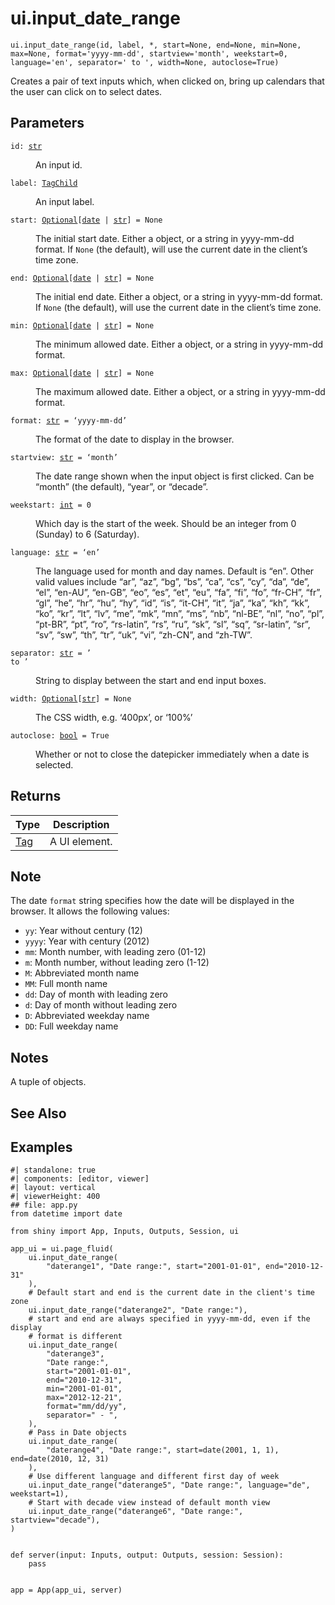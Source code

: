 # ui.input_date_range { #shiny.ui.input_date_range }

`ui.input_date_range(id, label, *, start=None, end=None, min=None, max=None, format='yyyy-mm-dd', startview='month', weekstart=0, language='en', separator=' to ', width=None, autoclose=True)`

Creates a pair of text inputs which, when clicked on, bring up calendars that the
user can click on to select dates.

## Parameters

<code><span class="parameter-name">id</span><span class="parameter-annotation-sep">:</span> <span class="parameter-annotation">[str](`str`)</span></code>

:   An input id.

<code><span class="parameter-name">label</span><span class="parameter-annotation-sep">:</span> <span class="parameter-annotation">[TagChild](`htmltools.TagChild`)</span></code>

:   An input label.

<code><span class="parameter-name">start</span><span class="parameter-annotation-sep">:</span> <span class="parameter-annotation">[Optional](`typing.Optional`)\[[date](`datetime.date`) \| [str](`str`)\]</span> <span class="parameter-default-sep">=</span> <span class="parameter-default">None</span></code>

:   The initial start date. Either a [](:class:`~datetime.date`) object, or a string in
    yyyy-mm-dd format. If ``None`` (the default), will use the current date in the
    client's time zone.

<code><span class="parameter-name">end</span><span class="parameter-annotation-sep">:</span> <span class="parameter-annotation">[Optional](`typing.Optional`)\[[date](`datetime.date`) \| [str](`str`)\]</span> <span class="parameter-default-sep">=</span> <span class="parameter-default">None</span></code>

:   The initial end date. Either a [](:class:`~datetime.date`) object, or a string in
    yyyy-mm-dd format. If ``None`` (the default), will use the current date in the
    client's time zone.

<code><span class="parameter-name">min</span><span class="parameter-annotation-sep">:</span> <span class="parameter-annotation">[Optional](`typing.Optional`)\[[date](`datetime.date`) \| [str](`str`)\]</span> <span class="parameter-default-sep">=</span> <span class="parameter-default">None</span></code>

:   The minimum allowed date. Either a [](:class:`~datetime.date`) object, or a string in
    yyyy-mm-dd format.

<code><span class="parameter-name">max</span><span class="parameter-annotation-sep">:</span> <span class="parameter-annotation">[Optional](`typing.Optional`)\[[date](`datetime.date`) \| [str](`str`)\]</span> <span class="parameter-default-sep">=</span> <span class="parameter-default">None</span></code>

:   The maximum allowed date. Either a [](:class:`~datetime.date`) object, or a string in
    yyyy-mm-dd format.

<code><span class="parameter-name">format</span><span class="parameter-annotation-sep">:</span> <span class="parameter-annotation">[str](`str`)</span> <span class="parameter-default-sep">=</span> <span class="parameter-default">'yyyy-mm-dd'</span></code>

:   The format of the date to display in the browser.

<code><span class="parameter-name">startview</span><span class="parameter-annotation-sep">:</span> <span class="parameter-annotation">[str](`str`)</span> <span class="parameter-default-sep">=</span> <span class="parameter-default">'month'</span></code>

:   The date range shown when the input object is first clicked. Can be "month" (the
    default), "year", or "decade".

<code><span class="parameter-name">weekstart</span><span class="parameter-annotation-sep">:</span> <span class="parameter-annotation">[int](`int`)</span> <span class="parameter-default-sep">=</span> <span class="parameter-default">0</span></code>

:   Which day is the start of the week. Should be an integer from 0 (Sunday) to 6
    (Saturday).

<code><span class="parameter-name">language</span><span class="parameter-annotation-sep">:</span> <span class="parameter-annotation">[str](`str`)</span> <span class="parameter-default-sep">=</span> <span class="parameter-default">'en'</span></code>

:   The language used for month and day names. Default is "en". Other valid values
    include "ar", "az", "bg", "bs", "ca", "cs", "cy", "da", "de", "el", "en-AU",
    "en-GB", "eo", "es", "et", "eu", "fa", "fi", "fo", "fr-CH", "fr", "gl", "he",
    "hr", "hu", "hy", "id", "is", "it-CH", "it", "ja", "ka", "kh", "kk", "ko", "kr",
    "lt", "lv", "me", "mk", "mn", "ms", "nb", "nl-BE", "nl", "no", "pl", "pt-BR",
    "pt", "ro", "rs-latin", "rs", "ru", "sk", "sl", "sq", "sr-latin", "sr", "sv",
    "sw", "th", "tr", "uk", "vi", "zh-CN", and "zh-TW".

<code><span class="parameter-name">separator</span><span class="parameter-annotation-sep">:</span> <span class="parameter-annotation">[str](`str`)</span> <span class="parameter-default-sep">=</span> <span class="parameter-default">' to '</span></code>

:   String to display between the start and end input boxes.

<code><span class="parameter-name">width</span><span class="parameter-annotation-sep">:</span> <span class="parameter-annotation">[Optional](`typing.Optional`)\[[str](`str`)\]</span> <span class="parameter-default-sep">=</span> <span class="parameter-default">None</span></code>

:   The CSS width, e.g. '400px', or '100%'

<code><span class="parameter-name">autoclose</span><span class="parameter-annotation-sep">:</span> <span class="parameter-annotation">[bool](`bool`)</span> <span class="parameter-default-sep">=</span> <span class="parameter-default">True</span></code>

:   Whether or not to close the datepicker immediately when a date is selected.

## Returns

| Type                   | Description   |
|------------------------|---------------|
| [Tag](`htmltools.Tag`) | A UI element. |

## Note

The date ``format`` string specifies how the date will be displayed in the browser.
It allows the following values:

- ``yy``: Year without century (12)
- ``yyyy``: Year with century (2012)
- ``mm``: Month number, with leading zero (01-12)
- ``m``: Month number, without leading zero (1-12)
- ``M``: Abbreviated month name
- ``MM``: Full month name
- ``dd``: Day of month with leading zero
- ``d``: Day of month without leading zero
- ``D``: Abbreviated weekday name
- ``DD``: Full weekday name



## Notes

::: {.callout-note title="Server value"}
A tuple of [](:class:`~datetime.date`) objects.
:::



## See Also

[](:func:`~shiny.ui.update_date_range`)
[](:func:`~shiny.ui.input_date`)

## Examples


```shinylive-python
#| standalone: true
#| components: [editor, viewer]
#| layout: vertical
#| viewerHeight: 400
## file: app.py
from datetime import date

from shiny import App, Inputs, Outputs, Session, ui

app_ui = ui.page_fluid(
    ui.input_date_range(
        "daterange1", "Date range:", start="2001-01-01", end="2010-12-31"
    ),
    # Default start and end is the current date in the client's time zone
    ui.input_date_range("daterange2", "Date range:"),
    # start and end are always specified in yyyy-mm-dd, even if the display
    # format is different
    ui.input_date_range(
        "daterange3",
        "Date range:",
        start="2001-01-01",
        end="2010-12-31",
        min="2001-01-01",
        max="2012-12-21",
        format="mm/dd/yy",
        separator=" - ",
    ),
    # Pass in Date objects
    ui.input_date_range(
        "daterange4", "Date range:", start=date(2001, 1, 1), end=date(2010, 12, 31)
    ),
    # Use different language and different first day of week
    ui.input_date_range("daterange5", "Date range:", language="de", weekstart=1),
    # Start with decade view instead of default month view
    ui.input_date_range("daterange6", "Date range:", startview="decade"),
)


def server(input: Inputs, output: Outputs, session: Session):
    pass


app = App(app_ui, server)

```

